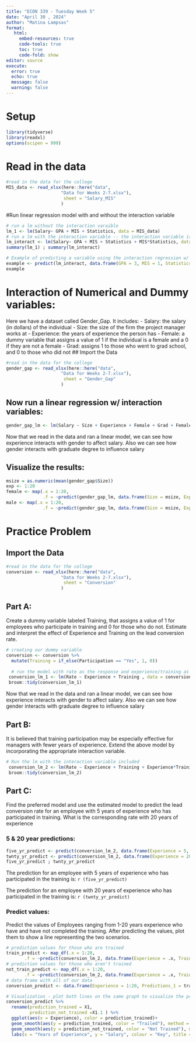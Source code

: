 ```yaml
---
title: "ECON 339 - Tuesday Week 5"
date: "April 30 , 2024"
author: "Matina Lampsas"
format: 
   html:
     embed-resources: true
     code-tools: true
     toc: true
     code-fold: show
editor: source
execute: 
  error: true
  echo: true
  message: false
  warning: false
---
```


# Setup
```r
library(tidyverse)
library(readxl)
options(scipen = 999)

```

# Read in the data
```r
#read in the data for the college 
MIS_data <- read_xlsx(here::here("data",
                     "Data for Weeks 2-7.xlsx"), 
                      sheet = "Salary_MIS"
                     )
```

#Run linear regression model with and without the interaction variable
```r
# run a lm without the interaction varaible
lm_1 <- lm(Salary~ GPA + MIS + Statistics, data = MIS_data)
# run a lm with the interaction variable -- the interaction variable is MIS*Statistics
lm_interact <- lm(Salary~ GPA + MIS + Statistics + MIS*Statistics, data = MIS_data)
summary(lm_1) ; summary(lm_interact)
```

```r
# Example of predicting a variable using the interaction regression w/ two dummy variables
example <- predict(lm_interact, data.frame(GPA = 3, MIS = 1, Statistics = 1))
example
```
# Interaction of Numerical and Dummy variables: 
Here we have a dataset called Gender_Gap. It includes: 
- Salary: the salary (in dollars) of the individual
- Size: the size of the firm the project manager works at 
- Experience: the years of experience the person has
- Female: a dummy variable that assigns a value of 1 if the individual is a female and a 0 if they are not a female
- Grad: assigns 1 to those who went to grad school, and 0 to those who did not
## Import the Data
```r
#read in the data for the college 
gender_gap <- read_xlsx(here::here("data",
                     "Data for Weeks 2-7.xlsx"), 
                      sheet = "Gender_Gap"
                     )
```

## Now run a linear regression w/ interaction variables: 
```r
gender_gap_lm <- lm(Salary ~ Size + Experience + Female + Grad + Female*Experience + Female*Grad, data = gender_gap)

```
Now that we read in the data and ran a linear model, we can see how experience interacts with gender to affect salary. Also we can see how gender interacts with graduate degree to influence salary

## Visualize the results: 
```r
msize = as.numeric(mean(gender_gap$Size))
exp <- 1:20
female <- map(.x = 1:20, 
              .f = ~predict(gender_gap_lm, data.frame(Size = msize, Experience = .x, Female = 1, Grad = 1)))
male <- map(.x = 1:20, 
              .f = ~predict(gender_gap_lm, data.frame(Size = msize, Experience = .x, Female = 0, Grad = 1)))

```

# Practice Problem
## Import the Data
```r
#read in the data for the college 
conversion <- read_xlsx(here::here("data",
                     "Data for Weeks 2-7.xlsx"), 
                      sheet = "Conversion"
                     )
```

## Part A: 
Create a dummy variable labeled Training, that assigns a value of 1 for employees who 
participate in training and 0 for those who do not. Estimate and interpret the effect of 
Experience and Training on the lead conversion rate.
```r
# creating our dummy variable
conversion <- conversion %>% 
  mutate(Training = if_else(Participation == "Yes", 1, 0))
  
  # run the model with rate as the response and experience/training as the explanatory 
 conversion_lm_1 <- lm(Rate ~ Experience + Training , data = conversion)
 broom::tidy(conversion_lm_1)

```
Now that we read in the data and ran a linear model, we can see how experience interacts with gender to affect salary. Also we can see how gender interacts with graduate degree to influence salary

## Part B:
It is believed that training participation may be especially effective for managers with fewer 
years of experience. Extend the above model by incorporating the appropriate interaction 
variable.
```r
# Run the lm with the interaction variable included 
 conversion_lm_2 <- lm(Rate ~ Experience + Training + Experience*Training, data = conversion)
 broom::tidy(conversion_lm_2)
```


## Part C: 
Find the preferred model and use the estimated model to predict the lead conversion rate 
for an employee with 5 years of experience who has participated in training. What is the 
corresponding rate with 20 years of experience

### 5 & 20 year predictions: 
```r
five_yr_predict <- predict(conversion_lm_2, data.frame(Experience = 5, Training = 1))
twnty_yr_predict <- predict(conversion_lm_2, data.frame(Experience = 20, Training = 1))
five_yr_predict ; twnty_yr_predict
```
The prediction for an employee with 5 years of experience who has participated in the training is: `r (five_yr_predict)`

The prediction for an employee with 20 years of experience who has participated in the training is: `r (twnty_yr_predict)`

### Predict values: 
Predict the values of Employees ranging from 1-20 years experience who have and have not completed the training. 
After predicting the values, plot them to show a line representing the two scenarios. 
```r
# prediction values for those who are trained
train_predict <- map_df(.x = 1:20,
       .f = ~predict(conversion_lm_2, data.frame(Experience = .x, Training = 1)))
# prediction values for those who aren't trained
not_train_predict <- map_df(.x = 1:20,
       .f = ~predict(conversion_lm_2, data.frame(Experience = .x, Training = 0)))
# data frame with all of our data
conversion_predict <- data.frame(Experience = 1:20, Predictions_1 = train_predict, Prediction_2 = not_train_predict)

# Visualization - plot both lines on the same graph to visualize the predicted data
conversion_predict %>% 
  rename(prediction_trained = X1,
         prediction_not_trained =X1.1 ) %>% 
  ggplot(aes(x = Experience), color = prediction_trained)+
  geom_smooth(aes(y = prediction_trained, color = "Trailed"), method = "lm")+
  geom_smooth(aes(y = prediction_not_trained, color = "Not Trained"), method = "lm")+
  labs(x = "Years of Experience", y = "Salary", colour = "Key", title = "Linear Regression of Prediction of Salary Based on Years of Experience")

```



